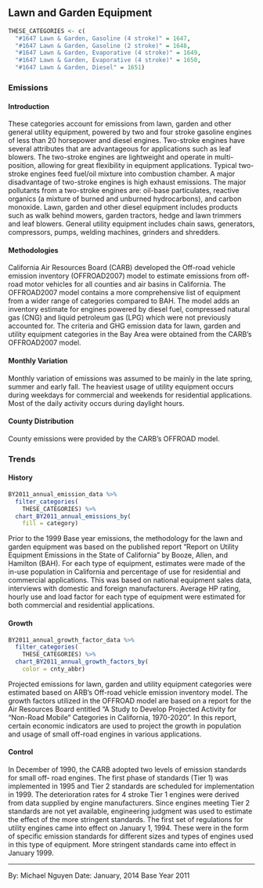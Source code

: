 ## Lawn and Garden Equipment {#mobile-lawn_garden}

```r
THESE_CATEGORIES <- c(
  "#1647 Lawn & Garden, Gasoline (4 stroke)" = 1647,
  "#1647 Lawn & Garden, Gasoline (2 stroke)" = 1648,
  "#1647 Lawn & Garden, Evaporative (4 stroke)" = 1649,
  "#1647 Lawn & Garden, Evaporative (4 stroke)" = 1650,
  "#1647 Lawn & Garden, Diesel" = 1651)
```

### Emissions

#### Introduction {-}

These categories account for emissions from lawn, garden and other general utility equipment, powered by two and four stroke gasoline engines of less than 20 horsepower and diesel engines. Two-stroke engines have several attributes that are advantageous for applications such as leaf blowers. The two-stroke engines are lightweight and operate in multi-position, allowing for great flexibility in equipment applications. Typical two- stroke engines feed fuel/oil mixture into combustion chamber. A major disadvantage of two-stroke engines is high exhaust emissions. The major pollutants from a two-stroke engines are: oil-base particulates, reactive organics (a mixture of burned and unburned hydrocarbons), and carbon monoxide. Lawn, garden and other diesel equipment includes products such as walk behind mowers, garden tractors, hedge and lawn trimmers and leaf blowers. General utility equipment includes chain saws, generators, compressors, pumps, welding machines, grinders and shredders.

#### Methodologies {-}

California Air Resources Board (CARB) developed the Off-road vehicle emission inventory (OFFROAD2007) model to estimate emissions from off-road motor vehicles for all counties and air basins in California. The OFFROAD2007 model contains a more comprehensive list of equipment from a wider range of categories compared to BAH. The model adds an inventory estimate for engines powered by diesel fuel, compressed natural gas (CNG) and liquid petroleum gas (LPG) which were not previously accounted for. The criteria and GHG emission data for lawn, garden and utility equipment categories in the Bay Area were obtained from the CARB’s OFFROAD2007 model.

#### Monthly Variation {-}

Monthly variation of emissions was assumed to be mainly in the late spring, summer and early fall. The heaviest usage of utility equipment occurs during weekdays for commercial and weekends for residential applications. Most of the daily activity occurs during daylight hours.

#### County Distribution {-}

County emissions were provided by the CARB’s OFFROAD model.

### Trends {#mobile-lawn_garden-trend}

#### History {-}

```r
BY2011_annual_emission_data %>%
  filter_categories(
    THESE_CATEGORIES) %>%
  chart_BY2011_annual_emissions_by(
    fill = category) 
```

Prior to the 1999 Base year emissions, the methodology for the lawn and garden equipment was based on the published report "Report on Utility Equipment Emissions in the State of California" by Booze, Allen, and Hamilton (BAH). For each type of equipment, estimates were made of the in-use population in California and percentage of use for residential and commercial applications. This was based on national equipment sales data, interviews with domestic and foreign manufacturers. Average HP rating, hourly use and load factor for each type of equipment were estimated for both commercial and residential applications.

#### Growth {-}

```r
BY2011_annual_growth_factor_data %>%
  filter_categories(
    THESE_CATEGORIES) %>%
  chart_BY2011_annual_growth_factors_by(
    color = cnty_abbr) 
```

Projected emissions for lawn, garden and utility equipment categories were estimated based on ARB’s Off-road vehicle emission inventory model. The growth factors utilized in the OFFROAD model are based on a report for the Air Resources Board entitled “A Study to Develop Projected Activity for “Non-Road Mobile” Categories in California, 1970-2020”. In this report, certain economic indicators are used to project the growth in population and usage of small off-road engines in various applications.

#### Control {-}

In December of 1990, the CARB adopted two levels of emission standards for small off- road engines. The first phase of standards (Tier 1) was implemented in 1995 and Tier 2 standards are scheduled for implementation in 1999. The deterioration rates for 4 stroke Tier 1 engines were derived from data supplied by engine manufacturers. Since engines meeting Tier 2 standards are not yet available, engineering judgment was used to estimate the effect of the more stringent standards. The first set of regulations for utility engines came into effect on January 1, 1994. These were in the form of specific emission standards for different sizes and types of engines used in this type of equipment. More stringent standards came into effect in January 1999.

***

By: Michael Nguyen 
Date: January, 2014 
Base Year 2011
